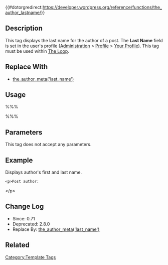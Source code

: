 {{#dotorgredirect:https://developer.wordpress.org/reference/functions/the_author_lastname/}}

{{Deprecated}}
== Description ==
This tag displays the last name for the author of a post.  The '''Last Name''' field is set in the user's profile ([[Administration_Panels|Administration]] > [[Administration_Panels#Your_Profile|Profile]] > [[Your_Profile_SubPanel|Your Profile]]). This tag must be used within [[The Loop]].

== Replace With ==

* [[Template_Tags/the_author_meta | the_author_meta('last_name')]]

== Usage ==

%%% <?php the_author_lastname(); ?> %%%

== Parameters ==

This tag does not accept any parameters.

== Example ==

Displays author's first and last name.

 &lt;p&gt;Post author: 
 <?php the_author_firstname(); ?> <?php the_author_lastname(); ?>&lt;/p&gt;

== Change Log ==

* Since: 0.71
* Deprecated: 2.8.0
* Replace By: [[Template_Tags/the_author_meta | the_author_meta('last_name')]]

== Related ==

{{Author Tags}}

{{Tag Footer}}

[[Category:Template Tags]]